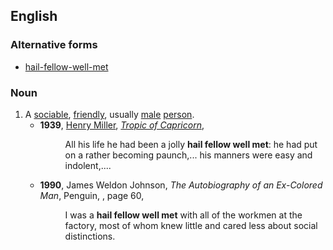 {{also|hail-fellow-well-met}}

==English==

===Alternative forms===
* [[hail-fellow-well-met]]

===Noun===
{{en-noun|hail fellows well met}}
# A [[sociable]], [[friendly]], usually [[male]] [[person]].
#* '''1939''', [[w:Henry Miller|Henry Miller]], [[w:Tropic of Capricorn (novel)|''Tropic of Capricorn'']],
#*: All his life he had been a jolly '''hail fellow well met''': he had put on a rather becoming paunch,... his manners were easy and indolent,....
#* '''1990''', James Weldon Johnson, ''The Autobiography of an Ex-Colored Man'', Penguin, {{ISBN|0140184023}}, page 60,
#*: I was a '''hail fellow well met''' with all of the workmen at the factory, most of whom knew little and cared less about social distinctions.